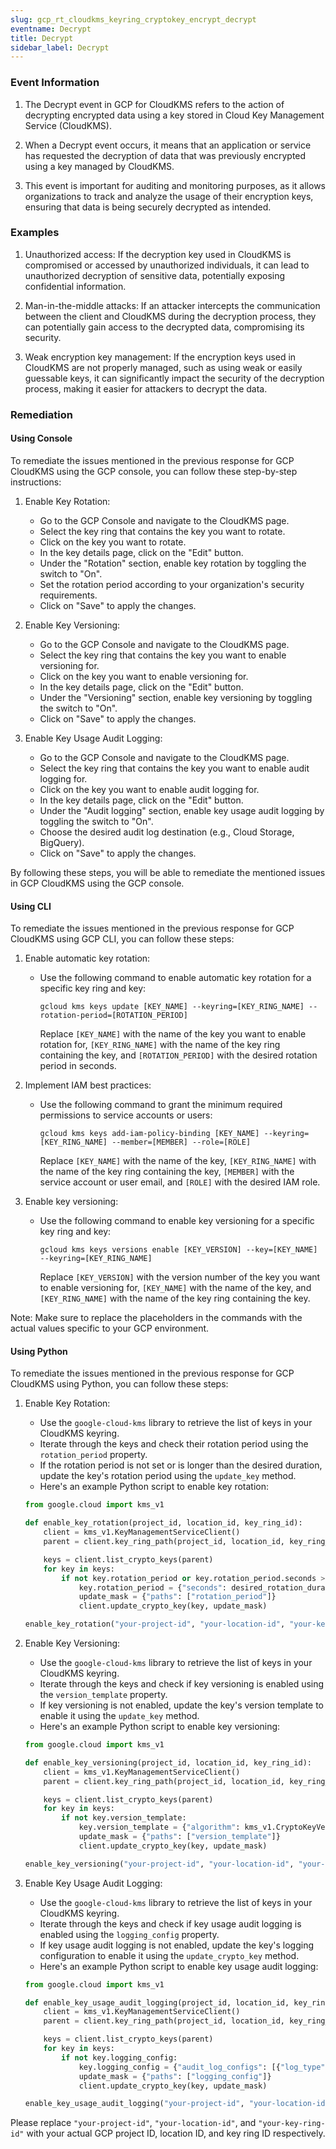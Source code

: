 ```yaml
--- 
slug: gcp_rt_cloudkms_keyring_cryptokey_encrypt_decrypt
eventname: Decrypt
title: Decrypt
sidebar_label: Decrypt
---
```

                       
### Event Information

1. The Decrypt event in GCP for CloudKMS refers to the action of decrypting encrypted data using a key stored in Cloud Key Management Service (CloudKMS).

2. When a Decrypt event occurs, it means that an application or service has requested the decryption of data that was previously encrypted using a key managed by CloudKMS.

3. This event is important for auditing and monitoring purposes, as it allows organizations to track and analyze the usage of their encryption keys, ensuring that data is being securely decrypted as intended.


### Examples

1. Unauthorized access: If the decryption key used in CloudKMS is compromised or accessed by unauthorized individuals, it can lead to unauthorized decryption of sensitive data, potentially exposing confidential information.

2. Man-in-the-middle attacks: If an attacker intercepts the communication between the client and CloudKMS during the decryption process, they can potentially gain access to the decrypted data, compromising its security.

3. Weak encryption key management: If the encryption keys used in CloudKMS are not properly managed, such as using weak or easily guessable keys, it can significantly impact the security of the decryption process, making it easier for attackers to decrypt the data.

### Remediation

#### Using Console

To remediate the issues mentioned in the previous response for GCP CloudKMS using the GCP console, you can follow these step-by-step instructions:

1. Enable Key Rotation:
   - Go to the GCP Console and navigate to the CloudKMS page.
   - Select the key ring that contains the key you want to rotate.
   - Click on the key you want to rotate.
   - In the key details page, click on the "Edit" button.
   - Under the "Rotation" section, enable key rotation by toggling the switch to "On".
   - Set the rotation period according to your organization's security requirements.
   - Click on "Save" to apply the changes.

2. Enable Key Versioning:
   - Go to the GCP Console and navigate to the CloudKMS page.
   - Select the key ring that contains the key you want to enable versioning for.
   - Click on the key you want to enable versioning for.
   - In the key details page, click on the "Edit" button.
   - Under the "Versioning" section, enable key versioning by toggling the switch to "On".
   - Click on "Save" to apply the changes.

3. Enable Key Usage Audit Logging:
   - Go to the GCP Console and navigate to the CloudKMS page.
   - Select the key ring that contains the key you want to enable audit logging for.
   - Click on the key you want to enable audit logging for.
   - In the key details page, click on the "Edit" button.
   - Under the "Audit logging" section, enable key usage audit logging by toggling the switch to "On".
   - Choose the desired audit log destination (e.g., Cloud Storage, BigQuery).
   - Click on "Save" to apply the changes.

By following these steps, you will be able to remediate the mentioned issues in GCP CloudKMS using the GCP console.

#### Using CLI

To remediate the issues mentioned in the previous response for GCP CloudKMS using GCP CLI, you can follow these steps:

1. Enable automatic key rotation:
   - Use the following command to enable automatic key rotation for a specific key ring and key:
     ```
     gcloud kms keys update [KEY_NAME] --keyring=[KEY_RING_NAME] --rotation-period=[ROTATION_PERIOD]
     ```
     Replace `[KEY_NAME]` with the name of the key you want to enable rotation for, `[KEY_RING_NAME]` with the name of the key ring containing the key, and `[ROTATION_PERIOD]` with the desired rotation period in seconds.

2. Implement IAM best practices:
   - Use the following command to grant the minimum required permissions to service accounts or users:
     ```
     gcloud kms keys add-iam-policy-binding [KEY_NAME] --keyring=[KEY_RING_NAME] --member=[MEMBER] --role=[ROLE]
     ```
     Replace `[KEY_NAME]` with the name of the key, `[KEY_RING_NAME]` with the name of the key ring containing the key, `[MEMBER]` with the service account or user email, and `[ROLE]` with the desired IAM role.

3. Enable key versioning:
   - Use the following command to enable key versioning for a specific key ring and key:
     ```
     gcloud kms keys versions enable [KEY_VERSION] --key=[KEY_NAME] --keyring=[KEY_RING_NAME]
     ```
     Replace `[KEY_VERSION]` with the version number of the key you want to enable versioning for, `[KEY_NAME]` with the name of the key, and `[KEY_RING_NAME]` with the name of the key ring containing the key.

Note: Make sure to replace the placeholders in the commands with the actual values specific to your GCP environment.

#### Using Python

To remediate the issues mentioned in the previous response for GCP CloudKMS using Python, you can follow these steps:

1. Enable Key Rotation:
   - Use the `google-cloud-kms` library to retrieve the list of keys in your CloudKMS keyring.
   - Iterate through the keys and check their rotation period using the `rotation_period` property.
   - If the rotation period is not set or is longer than the desired duration, update the key's rotation period using the `update_key` method.
   - Here's an example Python script to enable key rotation:

   ```python
   from google.cloud import kms_v1

   def enable_key_rotation(project_id, location_id, key_ring_id):
       client = kms_v1.KeyManagementServiceClient()
       parent = client.key_ring_path(project_id, location_id, key_ring_id)

       keys = client.list_crypto_keys(parent)
       for key in keys:
           if not key.rotation_period or key.rotation_period.seconds > desired_rotation_duration:
               key.rotation_period = {"seconds": desired_rotation_duration}
               update_mask = {"paths": ["rotation_period"]}
               client.update_crypto_key(key, update_mask)

   enable_key_rotation("your-project-id", "your-location-id", "your-key-ring-id")
   ```

2. Enable Key Versioning:
   - Use the `google-cloud-kms` library to retrieve the list of keys in your CloudKMS keyring.
   - Iterate through the keys and check if key versioning is enabled using the `version_template` property.
   - If key versioning is not enabled, update the key's version template to enable it using the `update_key` method.
   - Here's an example Python script to enable key versioning:

   ```python
   from google.cloud import kms_v1

   def enable_key_versioning(project_id, location_id, key_ring_id):
       client = kms_v1.KeyManagementServiceClient()
       parent = client.key_ring_path(project_id, location_id, key_ring_id)

       keys = client.list_crypto_keys(parent)
       for key in keys:
           if not key.version_template:
               key.version_template = {"algorithm": kms_v1.CryptoKeyVersion.CryptoKeyVersionAlgorithm.GOOGLE_SYMMETRIC_ENCRYPTION}
               update_mask = {"paths": ["version_template"]}
               client.update_crypto_key(key, update_mask)

   enable_key_versioning("your-project-id", "your-location-id", "your-key-ring-id")
   ```

3. Enable Key Usage Audit Logging:
   - Use the `google-cloud-kms` library to retrieve the list of keys in your CloudKMS keyring.
   - Iterate through the keys and check if key usage audit logging is enabled using the `logging_config` property.
   - If key usage audit logging is not enabled, update the key's logging configuration to enable it using the `update_crypto_key` method.
   - Here's an example Python script to enable key usage audit logging:

   ```python
   from google.cloud import kms_v1

   def enable_key_usage_audit_logging(project_id, location_id, key_ring_id):
       client = kms_v1.KeyManagementServiceClient()
       parent = client.key_ring_path(project_id, location_id, key_ring_id)

       keys = client.list_crypto_keys(parent)
       for key in keys:
           if not key.logging_config:
               key.logging_config = {"audit_log_configs": [{"log_type": kms_v1.CryptoKeyVersion.CryptoKeyVersionAlgorithm.GOOGLE_SYMMETRIC_ENCRYPTION}]}
               update_mask = {"paths": ["logging_config"]}
               client.update_crypto_key(key, update_mask)

   enable_key_usage_audit_logging("your-project-id", "your-location-id", "your-key-ring-id")
   ```

Please replace `"your-project-id"`, `"your-location-id"`, and `"your-key-ring-id"` with your actual GCP project ID, location ID, and key ring ID respectively.


 